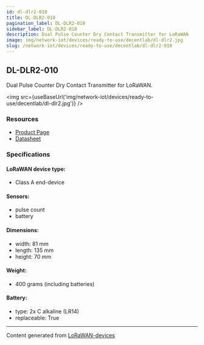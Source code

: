 ```yaml
---
id: dl-dlr2-010
title: DL-DLR2-010
pagination_label: DL-DLR2-010
sidebar_label: DL-DLR2-010
description: Dual Pulse Counter Dry Contact Transmitter for LoRaWAN
image: img/network-iot/devices/ready-to-use/decentlab/dl-dlr2.jpg
slug: /network-iot/devices/ready-to-use/decentlab/dl-dlr2-010
---
```



<LegacyContentBanner />

## DL-DLR2-010

Dual Pulse Counter Dry Contact Transmitter for LoRaWAN.

<img src={useBaseUrl('img/network-iot/devices/ready-to-use/decentlab/dl-dlr2.jpg')} />

### Resources

- [Product Page](https://www.decentlab.com/products/analog-or-digital-sensor-device-for-lorawan)
- [Datasheet](https://cdn.decentlab.com/download/datasheets/Decentlab-DL-DLR2-datasheet.pdf)

### Specifications

#### LoRaWAN device type:

- Class A end-device

#### Sensors:

- pulse count
- battery

#### Dimensions:

- width: 81 mm
- length: 135 mm
- height: 70 mm

#### Weight:

- 400 grams (including batteries)

#### Battery:

- type: 2x C alkaline (LR14)
- replaceable: True

---

Content generated from [LoRaWAN-devices](https://github.com/TheThingsNetwork/lorawan-devices)
